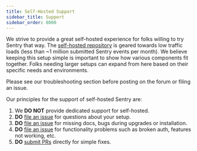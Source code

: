 ```yaml
---
title: Self-Hosted Support
sidebar_title: Support
sidebar_order: 8000
---
```


We strive to provide a great self-hosted experience for folks willing to try Sentry that way. The [self-hosted repository](https://github.com/getsentry/self-hosted) is geared towards low traffic loads (less than ~1 million submitted Sentry events per month). We believe keeping this setup simple is important to show
how various components fit together. Folks needing larger setups can expand from here based on their specific needs and environments.

<Alert title="Note" level="info">
Please see our <Link to="/self-hosted/troubleshooting/">troubleshooting section</Link> before posting on the forum or filing an issue.
</Alert>

Our principles for the support of self-hosted Sentry are:

1. We **DO NOT** provide dedicated support for self-hosted.
2. **DO** [file an issue](https://github.com/getsentry/self-hosted/issues/new?assignees=&labels=&template=problem-report.yml) for questions about your setup.
3. **DO** [file an issue](https://github.com/getsentry/self-hosted/issues/new/choose) for missing docs, bugs during upgrades or installation.
4. **DO** [file an issue](https://github.com/getsentry/sentry/issues/new/choose) for functionality problems such as broken auth, features not working, etc.
5. **DO** [submit PRs](https://github.com/getsentry/self-hosted/compare) directly for simple fixes.
